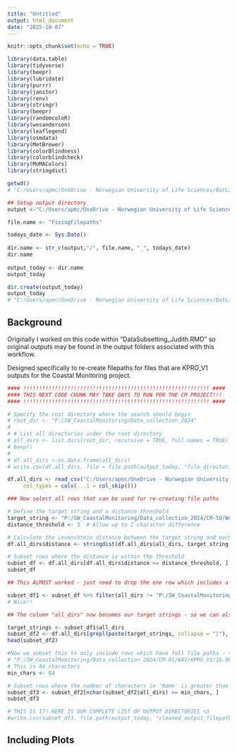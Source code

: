 ```yaml
---
title: "Untitled"
output: html_document
date: "2025-10-07"
---
```


```r
knitr::opts_chunk$set(echo = TRUE)
```

```r
library(data.table)
library(tidyverse)
library(beepr)
library(lubridate)
library(purrr)
library(janitor)
library(renv)
library(stringr)
library(beepr)
library(randomcoloR)
library(wesanderson)
library(leaflegend)
library(osmdata)
library(MetBrewer)
library(colorBlindness)
library(colorblindcheck)
library(MoMAColors)
library(stringdist)

getwd()
# "C:/Users/apmc/OneDrive - Norwegian University of Life Sciences/BatLab Norway/GitHubLink/CoastalMonitoring/CoastalMonitoring"

## Setup output directory 
output <-"C:/Users/apmc/OneDrive - Norwegian University of Life Sciences/BatLab Norway/Projects/CoastalMonitoring/Analyses/Outputs/Reed" # where you want to save your data

file.name <- "FixingFilepaths"

todays_date <- Sys.Date()
 
dir.name <- str_c(output,"/", file.name, "_", todays_date)
dir.name
 
output_today <- dir.name
output_today

dir.create(output_today)
output_today
# "C:/Users/apmc/OneDrive - Norwegian University of Life Sciences/BatLab Norway/Projects/CoastalMonitoring/Analyses/Outputs/Reed/FixingFilepaths_2025-10-07"

```


## Background
Originally I worked on this code within "DataSubsetting_Judith.RMD" so original outputs may be found in the output folders associated with this workflow. 

Designed specifically to re-create filepaths for files that are KPRO_V1 outputs for the Coastal Monitoring project. 

```r

#### !!!!!!!!!!!!!!!!!!!!!!!!!!!!!!!!!!!!!!!!!!!!!!!!!!!!!!!!!!! ####
#### THIS NEXT CODE CHUNK MAY TAKE DAYS TO RUN FOR THE CM PROJECT!!! 
#### !!!!!!!!!!!!!!!!!!!!!!!!!!!!!!!!!!!!!!!!!!!!!!!!!!!!!!!!!!! ####

# Specify the root directory where the search should begin
# root_dir <- "P:/SW_CoastalMonitoring/Data_collection_2024"
# 
# # List all directories under the root directory
# all_dirs <- list.dirs(root_dir, recursive = TRUE, full.names = TRUE)
# beep()
# 
# df.all_dirs <-as.data.frame(all_dirs)
# write.csv(df.all_dirs, file = file.path(output_today, "file_directories.csv")) 

df.all_dirs <- read_csv("C:/Users/apmc/OneDrive - Norwegian University of Life Sciences/BatLab Norway/Projects/CoastalMonitoring/Analyses/Outputs/Reed/OverviewProcessedBatData_Judith2025_2025-09-21/file_directories.csv", 
     col_types = cols(...1 = col_skip()))

### Now select all rows that can be used for re-creating file paths 

# Define the target string and a distance threshold
target_string <- "P:/SW_CoastalMonitoring/Data_collection_2024/CM-50/WAV/"
distance_threshold <- 3  # Allow up to 2 character difference

# Calculate the Levenshtein distance between the target string and each row in the column
df.all_dirs$distance <- stringdist(df.all_dirs$all_dirs, target_string, method = "lv")

# Subset rows where the distance is within the threshold
subset_df <- df.all_dirs[df.all_dirs$distance <= distance_threshold, ]
subset_df

## This ALMOST worked - just need to drop the one row which includes a "DATA" directory

subset_df1 <- subset_df %>% filter(all_dirs != "P:/SW_CoastalMonitoring/Data_collection_2024/CM-50/DATA")
# Nice!! 

## The column "all_dirs" now becomes our target strings - so we can also re-create all of the "collection" directories 

target_strings <- subset_df1$all_dirs
subset_df2 <- df.all_dirs[grepl(paste(target_strings, collapse = "|"), df.all_dirs$all_dirs), ]
head(subset_df2)

#Now we subset this to only include rows which have full file paths - these will have a certiain minimum character string length 
# "P:/SW_CoastalMonitoring/Data_collection_2024/CM-01/WAV/KPRO_V1/16.08.2024_CM-01/Data"
# This is 84 characters
min_chars <- 84

# Subset rows where the number of characters in 'Name' is greater than or equal to the minimum
subset_df3 <- subset_df2[nchar(subset_df2$all_dirs) >= min_chars, ]
subset_df3

# THIS IS IT! HERE IS OUR COMPLETE LIST OF OUTPUT DIRECTORIES <3 
#write.csv(subset_df3, file.path(output_today, "cleaned_output_filepaths_CM2024.csv"))


```

## Including Plots

